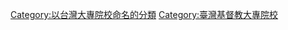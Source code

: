 {{Catmore}}

[[Category:以台灣大專院校命名的分類|Category:以台灣大專院校命名的分類]]
[[Category:臺灣基督教大專院校|Category:臺灣基督教大專院校]]